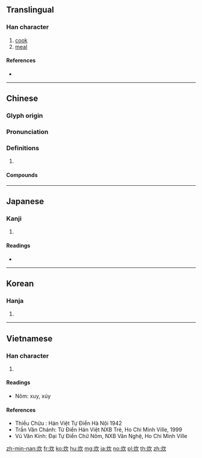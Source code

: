 {{character info/new}}
==Translingual==

===Han character===
{{Han char|rn=86|rad=火|as=04|sn=8|four=97882|canj=FNO|ids=⿰火欠}}

# [[cook]]
# [[meal]]

====References====
* {{Han ref|kx=0667.070|dkj=18904|dj=1076.160|hdz=32192.140|uh=708A|ud=28810|bh=AAA4|bd=43684}}

----

==Chinese==
{{zh-forms}}

===Glyph origin===
{{Han etym}}

===Pronunciation===
{{zh-pron
|m=chuī
|c=ceoi1,ceoi3
|mn=chhoe/chhe
|mc=y
|oc=y
|cat=
}}

===Definitions===
{{zh-hanzi}}

# {{rfdef|zh}}

====Compounds====
{{zh-der|分炊|及熱釜炊|執炊|數米而炊|新炊|斷炊|晨炊|晨炊星飯|析骨而炊|殺雞炊黍|炊事|炊具|炊帚|炊撥兒|炊桂|炊沙成飯|炊沙鏤冰|炊火|炊煙|炊熟|炊爨|炊砂作飯|炊累|炊臼|炊臼之夢|炊臼之戚|炊金爨玉|炊金饌玉|炊餅|炊骨易子|炊骨爨骸|無米之炊|煎膏炊骨|爨桂炊玉|米已成炊|茶炊|裊裊炊煙|野炊|食玉炊桂|饌玉炊金}}

----

==Japanese==

===Kanji===
{{ja-kanji|grade=c|rs=火04}}

# {{defn|lang=ja|sort=火04}}

====Readings====
* {{ja-readings|on=[[すい]] (sui)|kun=[[たく]] (taku), [[かしぐ]] (kashigu)}}

----

==Korean==

===Hanja===
{{ko-hanja|hangeul=취|eumhun=|rv=chwi|mr=ch'wi|y=chwi}}

# {{defn|lang=ko|sort=火04}}

----

==Vietnamese==

===Han character===
{{vi-hantu|xuy, xúy|rs=火04}}

# {{defn|lang=vi|sort=火04}}

====Readings====
* Nôm: xuy, xúy

====References====
* Thiều Chửu : Hán Việt Tự Điển Hà Nội 1942
* Trần Văn Chánh: Từ Điển Hán Việt NXB Trẻ, Ho Chi Minh Ville, 1999
* Vũ Văn Kính: Đại Tự Điển Chữ Nôm, NXB Văn Nghệ, Ho Chi Minh Ville

[[zh-min-nan:炊]]
[[fr:炊]]
[[ko:炊]]
[[hu:炊]]
[[mg:炊]]
[[ja:炊]]
[[no:炊]]
[[pl:炊]]
[[th:炊]]
[[zh:炊]]